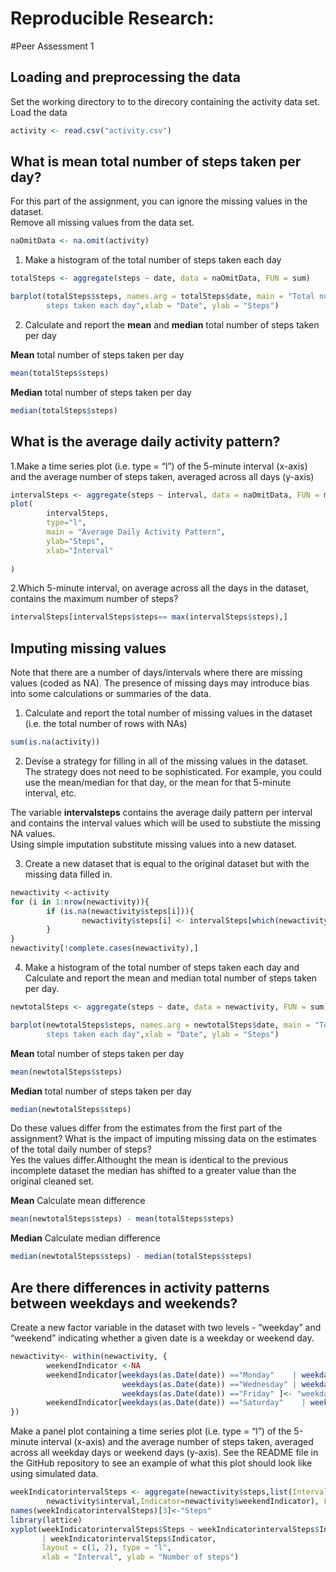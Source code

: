 
# Reproducible Research: 
#Peer Assessment 1    




## Loading and preprocessing the data
Set the working directory to to the direcory containing the activity data set.
Load the data
```r
activity <- read.csv("activity.csv")
```

## What is mean total number of steps taken per day?  
For this part of the assignment, you can ignore the missing values in the 
dataset.  
Remove all missing values from the data set.
```r
naOmitData <- na.omit(activity)
```

1. Make a histogram of the total number of steps taken each day
```r
totalSteps <- aggregate(steps ~ date, data = naOmitData, FUN = sum)
```

```r
barplot(totalSteps$steps, names.arg = totalSteps$date, main = "Total number of 
        steps taken each day",xlab = "Date", ylab = "Steps")
```

2. Calculate and report the **mean** and **median** total number of
   steps taken per day      

**Mean** total number of steps taken per day
```r
mean(totalSteps$steps)
```   

**Median** total number of steps taken per day
```r
median(totalSteps$steps)
```   
   

## What is the average daily activity pattern?   
1.Make a time series plot (i.e. type = "l") of the 5-minute interval (x-axis) 
and the average number of steps taken, averaged across all days (y-axis)  
```r
intervalSteps <- aggregate(steps ~ interval, data = naOmitData, FUN = mean)
plot(
        intervalSteps,
        type="l",
        main = "Average Daily Activity Pattern",
        ylab="Steps", 
        xlab="Interval"
        
)
```

2.Which 5-minute interval, on average across all the days in the dataset, 
contains the maximum number of steps?   

```r
intervalSteps[intervalSteps$steps== max(intervalSteps$steps),]
```

## Imputing missing values
Note that there are a number of days/intervals where there are missing values 
(coded as NA). The presence of missing days may introduce bias into some 
calculations or summaries of the data.   

1. Calculate and report the total number of missing values in the dataset 
(i.e. the total number of rows with NAs)   
```r
sum(is.na(activity))
```

2. Devise a strategy for filling in all of the missing values in the dataset. 
The strategy does not need to be sophisticated. For example, you could use 
the mean/median for that day, or the mean for that 5-minute interval, etc.  

The variable **intervalsteps** contains the average daily pattern per interval and 
contains the interval values  which will be used to substiute the missing NA values.  
Using simple imputation substitute missing values into a new dataset.  

3. Create a new dataset that is equal to the original dataset but with 
the missing data filled in.   
```r
newactivity <-activity
for (i in 1:nrow(newactivity)){
        if (is.na(newactivity$steps[i])){
                newactivity$steps[i] <- intervalSteps[which(newactivity$interval[i] ==intervalSteps$interval),]$steps
        }
}
newactivity[!complete.cases(newactivity),]
```

4. Make a histogram of the total number of steps taken each day and 
Calculate and report the mean and median total number of steps taken per day.  
```r
newtotalSteps <- aggregate(steps ~ date, data = newactivity, FUN = sum)
```
```r
barplot(newtotalSteps$steps, names.arg = newtotalSteps$date, main = "Total number of 
        steps taken each day",xlab = "Date", ylab = "Steps")
```

**Mean** total number of steps taken per day
```r
mean(newtotalSteps$steps)
```   

**Median** total number of steps taken per day
```r
median(newtotalSteps$steps)
```   

Do these values differ from the estimates from the first part of the assignment?
What is the impact of imputing missing data on the estimates of the total daily 
number of steps?  
Yes the values differ.Althought the mean is identical to the previous incomplete
dataset the median has shifted to a greater value than the original cleaned set.  

**Mean** Calculate mean difference
```r
mean(newtotalSteps$steps) - mean(totalSteps$steps)
```   

**Median** Calculate median difference
```r
median(newtotalSteps$steps) - median(totalSteps$steps)
```   

## Are there differences in activity patterns between weekdays and weekends?
Create a new factor variable in the dataset with two levels - "weekday" and "weekend" 
indicating whether a given date is a weekday or weekend day.
```r
newactivity<- within(newactivity, {
        weekendIndicator <-NA
        weekendIndicator[weekdays(as.Date(date)) =="Monday"    | weekdays(as.Date(date)) =="Tuesday"  |
                         weekdays(as.Date(date)) =="Wednesday" | weekdays(as.Date(date)) =="Thursday" |
                         weekdays(as.Date(date)) =="Friday" ]<- "weekday"
        weekendIndicator[weekdays(as.Date(date)) =="Saturday"    | weekdays(as.Date(date)) =="Sunday"]<- "weekend"
})
```   

Make a panel plot containing a time series plot (i.e. type = "l") of the 5-minute interval (x-axis) and the average number of steps taken, averaged across all weekday days or weekend days (y-axis). See the README file in the GitHub repository to see an example of what this plot should look like using simulated data.
```r
weekIndicatorintervalSteps <- aggregate(newactivity$steps,list(Interval = 
        newactivity$interval,Indicator=newactivity$weekendIndicator), FUN = mean)
names(weekIndicatorintervalSteps)[3]<-"Steps"
library(lattice)
xyplot(weekIndicatorintervalSteps$Steps ~ weekIndicatorintervalSteps$Interval
       | weekIndicatorintervalSteps$Indicator, 
       layout = c(1, 2), type = "l", 
       xlab = "Interval", ylab = "Number of steps")
```   


